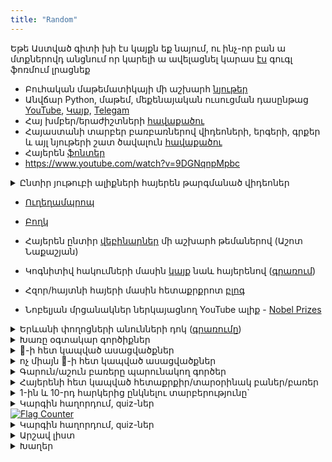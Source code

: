 ```yaml
---
title: "Random" 
---
```


Եթե Աստված գիտի խի էս կայքն եք նայում, ու ինչ-որ բան ա մտքներովդ անցնում որ կարելի ա ավելացնել կարաս [էս](https://forms.gle/t7vc8Q75BiNV7NNj6) գուգլ ֆոռմում լրացնեք

- Բուհական մաթեմատիկայի մի աշխարհ [նյութեր](https://mathteam.notion.site/)
- Անվճար Python, մաթեմ, մեքենայական ուսուցման դասընթաց [YouTube](https://www.youtube.com/@MetricAcademy), [Կայք](https://hayktarkhanyan.github.io/python_math_ml_course/), [Telegam](https://t.me/metric_academy)
- Հայ խմբեր/երաժիշտների [հավաքածու](https://docs.google.com/spreadsheets/d/1rMq3hJ4jcJ6t0G0rmsYICY7XmiLYM7hCxq58cD8XPyE/edit?gid=0#gid=0)
- Հայաստանի տարբեր բառբառներով վիդեոների, երգերի, գրքեր և այլ նյութերի շատ ծավալուն [հավաքածու](https://www.reddit.com/r/armenia/comments/rz82tq/armenian_dialects_appreciation_post_%D5%B0%D5%A1%D5%B5%D6%80%D5%A5%D5%B6%D5%A5%D5%A1%D5%B6/?share_id=GtVtdAqusrCQWQATxR80i&utm_content=1&utm_medium=android_app&utm_name=androidcss&utm_source=share&utm_term=1)
- Հայերեն [ֆոնտեր](https://fonter.am/hy/fonts?sortby=popular)
- [https://www.youtube.com/watch?v=9DGNqnpMpbc](https://www.youtube.com/watch?v=9DGNqnpMpbc)

<details>
<summary>Ընտիր յութուբի ալիքների հայերեն թարգմանած վիդեոներ</summary>
1. Veritasium-ի վիդեոները հայերենով - [Բանական](https://www.youtube.com/@banakan.science)
2. TedEd և ոչ միայն - [Գիտադարան](https://www.youtube.com/@gitadarann/videos)
3. ScienceClic և ոչ միայն - [Aree](https://www.youtube.com/@areeeducationalcenter)
4. Խառը - [Հետաքրքիրը հայերենով](https://www.youtube.com/@interestinginArmenian)
5. 3blue1brown - [3blue1brown հայերեն](https://www.youtube.com/@3blue1brown12)
</details>

- [Ուղեղամպրոպ](https://www.youtube.com/@UgheghAmprop)
- [Բողկ](https://www.youtube.com/@%D5%A2%D5%B8%D5%B2%D5%AF)


- Հայերեն ընտիր [վեբինարներ](https://www.youtube.com/watch?v=FUtc6NEtPWo) մի աշխարհ թեմաներով (Աշոտ Նաքաշյան)
- Կոգնիտիվ հակումների մասին [կայք](https://keepsimple.io/hy/uxcore) նաև հայերենով ([գրառում](https://www.linkedin.com/feed/update/urn:li:activity:7319985758126104577/))
- Հզոր/հայտնի հայերի մասին հետաքրքրոտ [բլոգ](https://www.aratherat.com/blogs/home-page?page=1)
- Նոբելյան մրցանակներ ներկայացնող YouTube ալիք - [Nobel Prizes](https://www.youtube.com/@nobelprizes)

<details>
<summary>Երևանի փողոցների անունների դոկ ([գրառումը](https://www.linkedin.com/posts/bakhshi99_your-connected-workspace-for-wiki-docs-activity-7308157790693326849-FFf2/?utm_source=social_share_send&utm_medium=android_app&rcm=ACoAACfEEskB3jN4zsREH0BuleaNU40MOOLaNiw&utm_campaign=copy_link))</summary>
- 📌 Ահա [լինքը](https://steadfast-salamander-ea8.notion.site/1b9caa439173808e9445cf0bc847f79a)
- 📄 [PDF տարբերակը](https://drive.google.com/file/d/1HCY1uLiHClP_2gZDqKFmV6PqgembC0-1/view?usp=sharing)
- 🗺 [Քարտեզը](https://yandex.eu/maps/?ll=44.726270%2C40.268065&mode=usermaps&source=constructorLink&um=constructor%3A122e61f1134fd17bfa7543b9dd28c2d4f7322d4f7aa7c1a3d5fc3d992a50c216&z=11)
- 📄 [PDF տարբերակը նկարներով](https://drive.google.com/file/d/1lNGP96qAdIm_FWn73HmWITvbaDBaMs8e/view) (պետք է ներբեռնեք)
</details>

<details>
<summary>Խառը օգտակար գործիքներ</summary>
1. Իրոքից անվճար [background remover](https://www.photiu.ai/background-remover)
2. [Markdown to PDF](https://apitemplate.io/pdf-tools/convert-markdown-to-pdf/)
</details>


<details>
<summary>🫏-ի հետ կապված ասացվածքներ</summary>
1. Էշը կերել, պոչը մնացել
2. Էշ մի սատկի, գարուն ա գալիս
3. Էշը ցեխից հանել
4. Էշի ականջին քնած
5. Էշն ինչ գիտի նուշը ինչ ա
6. Էշ ա, բայց դե մեր էշն ա
</details>

<details>
<summary>ոչ միայն 🫏-ի հետ կապված ասացվածքներ</summary>
[**հավաքածու**](https://hy.m.wikiquote.org/wiki/%D5%80%D5%A1%D5%B5%D5%AF%D5%A1%D5%AF%D5%A1%D5%B6_%D5%A1%D5%BC%D5%A1%D5%AE%D5%B6%D5%A5%D6%80#top)

1. Մի ծաղկով գարուն չի գա
2. Ուրիշի հարսի տուտուզով փեսուն լավություն անել  
3. Մտնել մատի ու մատանու արանքը
4. Իմ սև սիրտ քո վարդագույն տռուսիկ
5. Կարմիր կովը կաշին չի փոխում
6. Ոչմի լավ գործ անպատիժ չի մնում
</details>

<details>
<summary>Գարուն/աշուն բառերը պարունակող գործեր</summary>

1. [Կոմիտաս, դաշնամուր, գարուն ա]()
2. [Արաքս - Կոմիտաս, գարուն ա](https://youtu.be/x8lKHFaWFWs?si=RNHArnbV18jqOa99)
3. 
</details>

<details>
<summary>Հայերենի հետ կապված հետաքրքիր/տարօրինակ բաներ/բառեր</summary>

1. "Վաղը չէ մյուս օրը" - not tomorrow but the day after
2. Թրաշով ու անթրաշը նույն բանն են նշանակում։ Նաև "կլպած" ու "անկպլեպ"-ը բայց էդ նենց եսիմինչ չի։ս
</details>


<details>
<summary>1-ին և 10-րդ հարկերից ընկնելու տարբերությունը`</summary>
10-րդ հարկից - Աաաաա՜, դը'խկ,  
1-ին հարկից - Դը'խկ, աաաաա՜
</details>

<details>
<summary>Կարգին հաղորդում, quiz-ներ</summary>
1. [1](https://docs.google.com/forms/d/e/1FAIpQLSd99rjjFwKas8vIiVTdfkXuIYJblKN2qct-e05BztBMiT9M5Q/viewform)
2. [2](https://docs.google.com/forms/d/e/1FAIpQLSeXV2r44kmyRNtMkaBxshS86ZHSVP_9Hft_E26Pkug3-ZhnNg/viewform)
3. [3](https://docs.google.com/forms/d/e/1FAIpQLSfKV-wC1fh043B3UffO1qgLAITHXrRyutlrquZQMu7DIKtsHw/viewform)
4. [4](https://docs.google.com/forms/d/e/1FAIpQLSe_3NBgJwXichYb1b9dyyzye-8MWgcyJNKYTSCdVbYDlhM8aA/viewform)
</details>

```{=html}
<a href="https://www.flagcounter.me/details/fM5"><img src="https://www.flagcounter.me/fM5/" alt="Flag Counter"></a>
```
<details>
<summary>Կարգին հաղորդում, quiz-ներ</summary>
1. [1](https://docs.google.com/forms/d/e/1FAIpQLSd99rjjFwKas8vIiVTdfkXuIYJblKN2qct-e05BztBMiT9M5Q/viewform)
2. [2](https://docs.google.com/forms/d/e/1FAIpQLSeXV2r44kmyRNtMkaBxshS86ZHSVP_9Hft_E26Pkug3-ZhnNg/viewform)
3. [3](https://docs.google.com/forms/d/e/1FAIpQLSfKV-wC1fh043B3UffO1qgLAITHXrRyutlrquZQMu7DIKtsHw/viewform)
4. [4](https://docs.google.com/forms/d/e/1FAIpQLSe_3NBgJwXichYb1b9dyyzye-8MWgcyJNKYTSCdVbYDlhM8aA/viewform)
</details>

<details>
<summary>Արշավ լիստ</summary>

[x] 1. Ջուր 1.5 լիտր
[x] 2. թեթև, չաղի սնունդ (բրդուջ-մրդուջ, պոպոկ-մոպոկ, խնձոր-մնձոր, բանան-մանան)
[x] 3. Անձրևիկ
[x] 4. Արևապաշտպան կռեմ
[x] 5. Եթե լիճ կա՝ պլավկի, սրբիչ
[] 6. Ֆանարիկ, սվիստոկ
[] 7. Սանտավիկ, ադվիլ, պեռեկիսь
[x] 8. Նասկի
[x] 9. Գլխարկ
[] 10. Արևային ակնող
[] 11. Powerbank
[] 12. Սեղանի խաղեր
[x] 13. Օպտիկական ակնոց
[x] 14. Շվեցարական
</details>

<details>
<summary>Խաղեր</summary>

- Մուուուուու
- Զաժիգալկա (որ հարցնու ես ինչ-որ բան ու պետք ա ըտեղի մարդկանցից մեկին ընտրեն ու զաժիգալկան փոխանցեն ու տենց)
- Այլ կերպ
- երկու ճիշտ մեկ սուտ
- Who am I?
- Contact
- Թղթի վրա գրել, նկարել իրար փոխանցելով (փչացած հեռախոսի կարգի)


- Մաֆիա

- Warewolf
- Ռումմի Կուբ
- Դաբբլս

- Դիպլոմատ
- Դուռակ
</details>